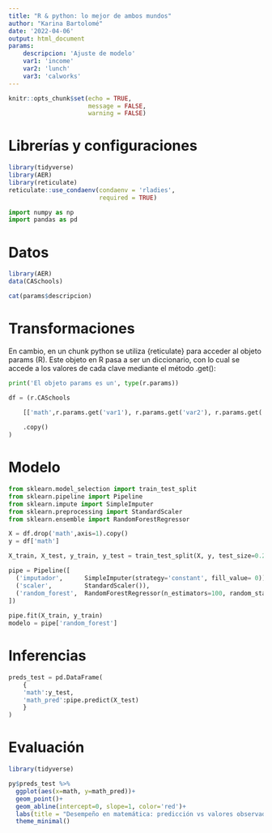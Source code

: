 ```yaml
---
title: "R & python: lo mejor de ambos mundos"
author: "Karina Bartolomé"
date: '2022-04-06'
output: html_document
params:
    descripcion: 'Ajuste de modelo'
    var1: 'income'
    var2: 'lunch'
    var3: 'calworks'
---
```


```r
knitr::opts_chunk$set(echo = TRUE, 
                      message = FALSE, 
                      warning = FALSE)
```
# Librerías y configuraciones

```r
library(tidyverse)
library(AER)
library(reticulate)
reticulate::use_condaenv(condaenv = 'rladies', 
                         required = TRUE)
```

```python
import numpy as np
import pandas as pd
```

# Datos

```r
library(AER)
data(CASchools)
```

```r
cat(params$descripcion)
```


# Transformaciones

En cambio, en un chunk python se utiliza {reticulate} para acceder al objeto params (R). 
Este objeto en R pasa a ser un diccionario, con lo cual se accede a los valores de cada clave mediante el método .get():

```python
print('El objeto params es un', type(r.params))
```

```python
df = (r.CASchools 
    
    [['math',r.params.get('var1'), r.params.get('var2'), r.params.get('var3')]]

    .copy()
)
```


# Modelo

```python
from sklearn.model_selection import train_test_split
from sklearn.pipeline import Pipeline
from sklearn.impute import SimpleImputer
from sklearn.preprocessing import StandardScaler
from sklearn.ensemble import RandomForestRegressor

X = df.drop('math',axis=1).copy()
y = df['math']

X_train, X_test, y_train, y_test = train_test_split(X, y, test_size=0.25, random_state=42)

pipe = Pipeline([
  ('imputador',      SimpleImputer(strategy='constant', fill_value= 0)),
  ('scaler',         StandardScaler()), 
  ('random_forest',  RandomForestRegressor(n_estimators=100, random_state=42))
])
  
pipe.fit(X_train, y_train)
modelo = pipe['random_forest']
```

# Inferencias

```python
preds_test = pd.DataFrame(
    {
    'math':y_test, 
    'math_pred':pipe.predict(X_test)
    }
)
```

# Evaluación

```r
library(tidyverse)

py$preds_test %>% 
  ggplot(aes(x=math, y=math_pred))+
  geom_point()+
  geom_abline(intercept=0, slope=1, color='red')+
  labs(title = "Desempeño en matemática: predicción vs valores observados")+
  theme_minimal()
```




